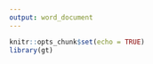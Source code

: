 ```yaml
---
output: word_document
---
```


```r
knitr::opts_chunk$set(echo = TRUE)
library(gt)
```

```{=openxml}

```
